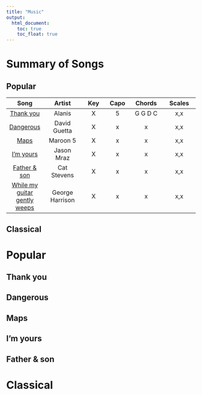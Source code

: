 ```yaml
---
title: "Music"
output:
  html_document:
    toc: true  
    toc_float: true 
---
```



# Summary of Songs

## Popular

| Song 	| Artist | Key | Capo	| Chords 	| Scales 	| 
|:----:	|:------:|:---:|:---:	|:-----:	|:-----:	|
| [Thank you](## Thank you) | Alanis | X | 5 	| G G D C 	| x,x 	|
| [Dangerous](## Dangerous) | David Guetta | X | x 	| x 	| x,x 	|
| [Maps](## Maps) | Maroon 5 | X | x 	| x 	| x,x 	|
| [I'm yours](## I'm yours) | Jason Mraz | X | x 	| x 	| x,x 	|
| [Father & son](## Father & son) | Cat Stevens | X | x 	| x 	| x,x 	|
| [While my guitar gently weeps](## While my guitar gently weeps) | George Harrison | X | x 	| x 	| x,x 	|

## Classical

# Popular

## Thank you
## Dangerous
## Maps
## I'm yours
## Father & son

# Classical


